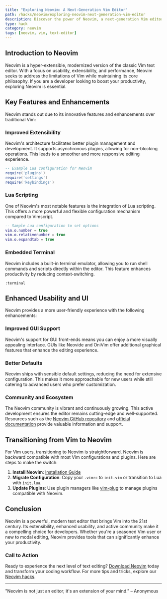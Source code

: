 ```yaml
---
title: "Exploring Neovim: A Next-Generation Vim Editor"
path: /hacks/neovim/exploring-neovim-next-generation-vim-editor
description: Discover the power of Neovim, a next-generation Vim editor that's extensible, fast, and built for modern development. Learn its features, benefits, and how it enhances productivity.
type: hack
category: neovim
tags: [neovim, vim, text-editor]
---
```


## Introduction to Neovim

Neovim is a hyper-extensible, modernized version of the classic Vim text editor. With a focus on usability, extensibility, and performance, Neovim seeks to address the limitations of Vim while maintaining its core philosophy. If you are a developer looking to boost your productivity, exploring Neovim is essential.

## Key Features and Enhancements

Neovim stands out due to its innovative features and enhancements over traditional Vim:

### Improved Extensibility

Neovim's architecture facilitates better plugin management and development. It supports asynchronous plugins, allowing for non-blocking operations. This leads to a smoother and more responsive editing experience.

```lua
-- Example Lua configuration for Neovim
require('plugins')
require('settings')
require('keybindings')
```

### Lua Scripting

One of Neovim's most notable features is the integration of Lua scripting. This offers a more powerful and flexible configuration mechanism compared to Vimscript.

```lua
-- Sample Lua configuration to set options
vim.o.number = true
vim.o.relativenumber = true
vim.o.expandtab = true
```

### Embedded Terminal

Neovim includes a built-in terminal emulator, allowing you to run shell commands and scripts directly within the editor. This feature enhances productivity by reducing context-switching.

```vim
:terminal
```

## Enhanced Usability and UI

Neovim provides a more user-friendly experience with the following enhancements:

### Improved GUI Support

Neovim's support for GUI front-ends means you can enjoy a more visually appealing interface. GUIs like Neovide and OniVim offer additional graphical features that enhance the editing experience.

### Better Defaults

Neovim ships with sensible default settings, reducing the need for extensive configuration. This makes it more approachable for new users while still catering to advanced users who prefer customization.

### Community and Ecosystem

The Neovim community is vibrant and continuously growing. This active development ensures the editor remains cutting-edge and well-supported. Resources such as the [Neovim GitHub repository](https://github.com/neovim/neovim) and [official documentation](https://neovim.io/doc) provide valuable information and support.

## Transitioning from Vim to Neovim

For Vim users, transitioning to Neovim is straightforward. Neovim is backward compatible with most Vim configurations and plugins. Here are steps to make the switch:

1. **Install Neovim**: [Installation Guide](https://github.com/neovim/neovim/wiki/Installing-Neovim)
2. **Migrate Configuration**: Copy your `.vimrc` to `init.vim` or transition to Lua with `init.lua`.
3. **Update Plugins**: Use plugin managers like [vim-plug](https://github.com/junegunn/vim-plug) to manage plugins compatible with Neovim.

## Conclusion

Neovim is a powerful, modern text editor that brings Vim into the 21st century. Its extensibility, enhanced usability, and active community make it a compelling choice for developers. Whether you're a seasoned Vim user or new to modal editing, Neovim provides tools that can significantly enhance your productivity.

### Call to Action

Ready to experience the next level of text editing? [Download Neovim](https://neovim.io/) today and transform your coding workflow. For more tips and tricks, explore our [Neovim hacks](/hacks/neovim).

---

"Neovim is not just an editor; it's an extension of your mind." – Anonymous

